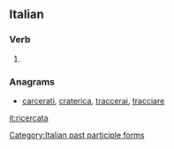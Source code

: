 ==Italian==

===Verb===
{{head|it}}

# {{feminine of|ricercato|lang=it}}

===Anagrams===
* [[carcerati#Italian|carcerati]], [[craterica#Italian|craterica]], [[traccerai#Italian|traccerai]], [[tracciare#Italian|tracciare]]
[[Category:Italian past participle forms]]

[[it:ricercata]]